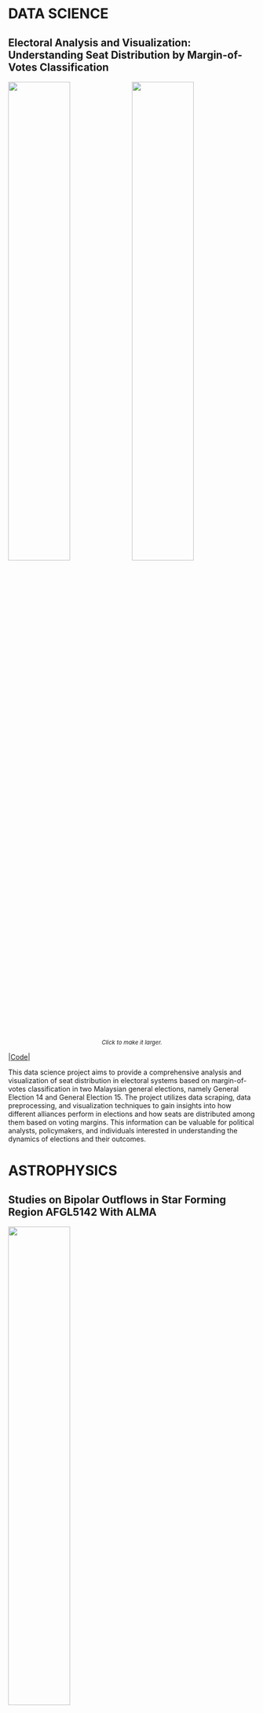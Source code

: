 # DATA SCIENCE
## Electoral Analysis and Visualization: Understanding Seat Distribution by Margin-of-Votes Classification

<div>
  <img src="/img/ge14_banner.png" style="height: 50%; width: 50%; object-fit: contain; float: left;"                    onclick="window.open('/img/ge14_banner.png', '_blank')" />
  <img src="/img/ge15_banner.png" style="height: 50%; width: 50%; object-fit: contain; float: left;"                    onclick="window.open('/img/ge15_banner.png', '_blank')" />
  <div style="clear: both;"></div>
  <div style="clear: both;"></div>
  <div style="text-align: center; font-size: smaller; font-style: italic;">Click to make it larger.</div>
</div>

|<a href="https://github.com/HazmanNaim/Project-Election-Analysis" target="_blank">Code</a>|

This data science project aims to provide a comprehensive analysis and visualization of seat distribution in electoral systems based on margin-of-votes classification in two Malaysian general elections, namely General Election 14 and General Election 15. The project utilizes data scraping, data preprocessing, and visualization techniques to gain insights into how different alliances perform in elections and how seats are distributed among them based on voting margins. This information can be valuable for political analysts, policymakers, and individuals interested in understanding the dynamics of elections and their outcomes.

# ASTROPHYSICS
## Studies on Bipolar Outflows in Star Forming Region AFGL5142 With ALMA

<img src="/img/fyp_poster.png" style="height: 50%; width: 50%; object-fit: contain;"                   onclick="window.open('/img/fyp_poster.png', '_blank')" />
<div style="text-align: left; font-size: smaller; font-style: italic;">Click to make it larger.</div>

|<a href="https://drive.google.com/file/d/1U_8bkZJcfawDG1BnndaX3fCaHaOdz9Xp/view?usp=sharing" target="_blank">Thesis</a>|

As an undergraduate student, I had the privilege of conducting research in the field of star formation. My final year project, "Studies on Bipolar Outflows in Star Forming Region AFGL 5142 with ALMA," was supervised by a prominent Malaysian radio astronomer, Prof. Dr. Zamri Bin Zainal Abidin. In this project, I analyzed ALMA archival data to investigate the outflows from the AFGL 5142 star forming region. I utilized radio spectroscopy to observe the line emission of 13C17O and detect the bipolar outflows through redshifted and blueshifted emissions. Furthermore, I calculated the properties of the outflows such as mass, momentum, and energy, and proposed that they may have played a role in promoting star formation in neighboring regions. I processed the data using CASA, the primary software for the Atacama Large Millimeter/submillimeter Array (ALMA), and further analyzed the data using Python with Astropy and AplPy packages. I was also honored to work with professional astronomers in the Radio Cosmology Research Laboratory.My research project earned me the Best Presentation Award from the Department of Physics at University of Malaya, reflecting my dedication and hard work. My experience in this project has honed my skills and broadened my knowledge in the field of radio astronomy.